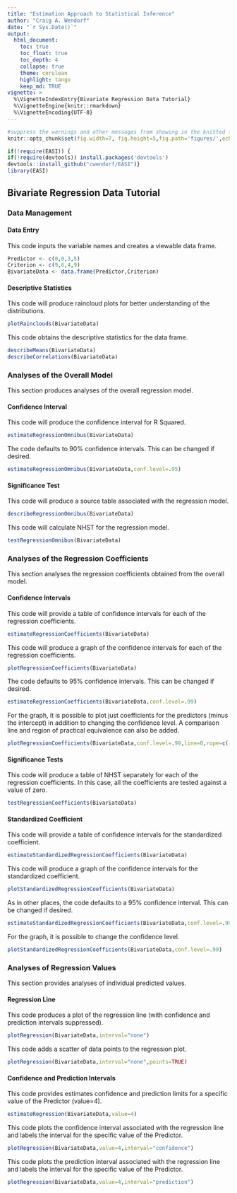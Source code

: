 ```yaml
---
title: "Estimation Approach to Statistical Inference"
author: "Craig A. Wendorf"
date: "`r Sys.Date()`"
output:
  html_document:
    toc: true
    toc_float: true
    toc_depth: 4
    collapse: true
    theme: cerulean
    highlight: tango
    keep_md: TRUE
vignette: >
  %\VignetteIndexEntry{Bivariate Regression Data Tutorial}
  %\VignetteEngine{knitr::rmarkdown}
  %\VignetteEncoding{UTF-8}
---
```


```r
#suppress the warnings and other messages from showing in the knitted file.
knitr::opts_chunk$set(fig.width=7, fig.height=5,fig.path='figures/',echo=TRUE,warning=FALSE,message=FALSE)
```

```r
if(!require(EASI)) {
if(!require(devtools)) install.packages('devtools')
devtools::install_github("cwendorf/EASI")}
library(EASI)
```

## Bivariate Regression Data Tutorial

### Data Management

#### Data Entry

This code inputs the variable names and creates a viewable data frame.
```r
Predictor <- c(0,0,3,5)
Criterion <- c(9,6,4,9)
BivariateData <- data.frame(Predictor,Criterion)
```

#### Descriptive Statistics

This code will produce raincloud plots for better understanding of the distributions.
```r
plotRainclouds(BivariateData)
```

This code obtains the descriptive statistics for the data frame.
```r
describeMeans(BivariateData)
describeCorrelations(BivariateData)
```

### Analyses of the Overall Model

This section produces analyses of the overall regression model.

#### Confidence Interval

This code will produce the confidence interval for R Squared.
```r
estimateRegressionOmnibus(BivariateData)
```

The code defaults to 90% confidence intervals. This can be changed if desired.
```r
estimateRegressionOmnibus(BivariateData,conf.level=.95)
```

#### Significance Test

This code will produce a source table associated with the regression model.
```r
describeRegressionOmnibus(BivariateData)
```

This code will calculate NHST for the regression model.
```r
testRegressionOmnibus(BivariateData)
```

### Analyses of the Regression Coefficients

This section analyses the regression coefficients obtained from the overall model.

#### Confidence Intervals 

This code will provide a table of confidence intervals for each of the regression coefficients.
```r
estimateRegressionCoefficients(BivariateData)
```

This code will produce a graph of the confidence intervals for each of the regression coefficients.
```r
plotRegressionCoefficients(BivariateData)
```

The code defaults to 95% confidence intervals. This can be changed if desired.
```r
estimateRegressionCoefficients(BivariateData,conf.level=.99)
```

For the graph, it is possible to plot just coefficients for the predictors (minus the intercept) in addition to changing the confidence level. A comparison line and region of practical equivalence can also be added.
```r
plotRegressionCoefficients(BivariateData,conf.level=.99,line=0,rope=c(-2,2),intercept=FALSE)
```

#### Significance Tests

This code will produce a table of NHST separately for each of the regression coefficients. In this case, all the coefficients are tested against a value of zero.
```r
testRegressionCoefficients(BivariateData)
```

#### Standardized Coefficient

This code will provide a table of confidence intervals for the standardized coefficient.
```r
estimateStandardizedRegressionCoefficients(BivariateData)
```

This code will produce a graph of the confidence intervals for the standardized coefficient.
```r
plotStandardizedRegressionCoefficients(BivariateData)
```

As in other places, the code defaults to a 95% confidence interval. This can be changed if desired.
```r
estimateStandardizedRegressionCoefficients(BivariateData,conf.level=.99)
```

For the graph, it is possible to change the confidence level.
```r
plotStandardizedRegressionCoefficients(BivariateData,conf.level=.99)
```

### Analyses of Regression Values

This section provides analyses of individual predicted values.

#### Regression Line

This code produces a plot of the regression line (with confidence and prediction intervals suppressed).
```r
plotRegression(BivariateData,interval="none")
```

This code adds a scatter of data points to the regression plot.
```r
plotRegression(BivariateData,interval="none",points=TRUE)
```

#### Confidence and Prediction Intervals

This code provides estimates confidence and prediction limits for a specific value of the Predictor (value=4).
```r
estimateRegression(BivariateData,value=4)
```

This code plots the confidence interval associated with the regression line and labels the interval for the specific value of the Predictor.
```r
plotRegression(BivariateData,value=4,interval="confidence")
```

This code plots the prediction interval associated with the regression line and labels the interval for the specific value of the Predictor.
```r
plotRegression(BivariateData,value=4,interval="prediction")
```
